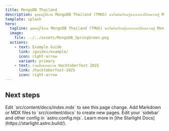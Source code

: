 ```yaml
---
title: MongoDB Thailand
description: ชุมชนผู้ใช้งาน MongoDB Thailand (TMUG) มาเริ่มต้นเรียนรู้และแลกเปลี่ยนความรู้ MongoDB ภาษาไทยกัน
template: splash
hero:
  tagline: ชุมชนผู้ใช้งาน MongoDB Thailand (TMUG) มาเริ่มต้นเรียนรู้และแลกเปลี่ยนความรู้ MongoDB ภาษาไทยกัน
  image:
    file: ../../assets/MongoDB_SpringGreen.png
  actions:
    - text: Example Guide
      link: /guides/example/
      icon: right-arrow
      variant: primary
    - text: ร่วมเขียนบทความ Hacktoberfest 2025
      link: /hacktoberfest-2025
      icon: right-arrow
---
```



## Next steps

<CardGrid stagger>
    <Card title="Update content" icon="pencil">
        Edit `src/content/docs/index.mdx` to see this page change.
    </Card>
    <Card title="Add new content" icon="add-document">
        Add Markdown or MDX files to `src/content/docs` to create new pages.
    </Card>
    <Card title="Configure your site" icon="setting">
        Edit your `sidebar` and other config in `astro.config.mjs`.
    </Card>
    <Card title="Read the docs" icon="open-book">
        Learn more in [the Starlight Docs](https://starlight.astro.build/).
    </Card>
</CardGrid>
